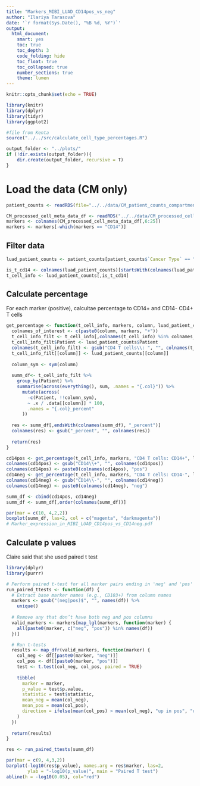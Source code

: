 ```yaml
---
title: "Markers_MIBI_LUAD_CD14pos_vs_neg"
author: "Ilariya Tarasova"
date: '`r format(Sys.Date(), "%B %d, %Y")`'
output:
  html_document:
    smart: yes
    toc: true
    toc_depth: 3
    code_folding: hide
    toc_float: true
    toc_collapsed: true
    number_sections: true
    theme: lumen
---
```


```r
knitr::opts_chunk$set(echo = TRUE)
```

```r
library(knitr)
library(dplyr)
library(tidyr)
library(ggplot2)
```

```r
#file from Kenta
source("../../src/calculate_cell_type_percentages.R")
```

```r
output_folder <- "../plots/"
if (!dir.exists(output_folder)){
    dir.create(output_folder, recursive = T)
}
```

# Load the data (CM only)

```r
patient_counts <- readRDS(file="../../data/CM_patient_counts_compartment_3_all_FM_TRM_macro_CD14_TRM_df.rds")

CM_processed_cell_meta_data_df <- readRDS("../../data/CM_processed_cell_meta_data_df.rds")
markers <- colnames(CM_processed_cell_meta_data_df[,6:25])
markers <- markers[-which(markers == "CD14")]
```

## Filter data

```r
luad_patient_counts <- patient_counts[patient_counts$`Cancer Type` == "LUAD",]

is_t_cd14 <- colnames(luad_patient_counts)[startsWith(colnames(luad_patient_counts),"CD4 T cells: CD14")] 
t_cell_info <- luad_patient_counts[,is_t_cd14]
```

## Calculate percentage

For each marker (positive), calcultae percentage to CD14+ and CD14- CD4+ T cells

```r
get_percentage <- function(t_cell_info, markers, column, luad_patient_counts){
  colnames_of_interest <- c(paste0(column, markers, "+"))
  t_cell_info_filt <- t_cell_info[,colnames(t_cell_info) %in% colnames_of_interest]
  t_cell_info_filt$Patient <- luad_patient_counts$Patient
  colnames(t_cell_info_filt) <- gsub("CD4 T cells\\: ", "", colnames(t_cell_info_filt))
  t_cell_info_filt[[column]] <- luad_patient_counts[[column]]
  
  column_sym <- sym(column)
  
  summ_df<- t_cell_info_filt %>%
    group_by(Patient) %>%
    summarise(across(everything(), sum, .names = "{.col}")) %>%
      mutate(across(
        -c(Patient, !!column_sym),
        ~ .x / .data[[column]] * 100,
        .names = "{.col}_percent"
      ))
 
  res <- summ_df[,endsWith(colnames(summ_df), "_percent")]
  colnames(res) <- gsub("_percent", "", colnames(res))
  
  return(res)
}
```

```r
cd14pos <- get_percentage(t_cell_info, markers, "CD4 T cells: CD14+", luad_patient_counts)
colnames(cd14pos) <- gsub("CD14\\+", "", colnames(cd14pos))
colnames(cd14pos) <- paste0(colnames(cd14pos), "pos")
cd14neg <- get_percentage(t_cell_info, markers, "CD4 T cells: CD14-", luad_patient_counts)
colnames(cd14neg) <- gsub("CD14\\-", "", colnames(cd14neg))
colnames(cd14neg) <- paste0(colnames(cd14neg), "neg")

summ_df <- cbind(cd14pos, cd14neg)
summ_df <- summ_df[,order(colnames(summ_df))]

par(mar = c(10, 4,2,2))
boxplot(summ_df, las=2, col = c("magenta", "darkmagenta"))
# Marker_expression_in_MIBI_LUAD_CD14pos_vs_CD14neg.pdf
```

## Calculate p values

Claire said that she used paired t test

```r
library(dplyr)
library(purrr)

# Perform paired t-test for all marker pairs ending in 'neg' and 'pos'
run_paired_ttests <- function(df) {
  # Extract base marker names (e.g., CD103+) from column names
  markers <- gsub("(neg|pos)$", "", names(df)) %>%
    unique()
  
  # Remove any that don’t have both neg and pos columns
  valid_markers <- markers[map_lgl(markers, function(marker) {
    all(paste0(marker, c("neg", "pos")) %in% names(df))
  })]

  # Run t-tests
  results <- map_dfr(valid_markers, function(marker) {
    col_neg <- df[[paste0(marker, "neg")]]
    col_pos <- df[[paste0(marker, "pos")]]
    test <- t.test(col_neg, col_pos, paired = TRUE)
    
    tibble(
      marker = marker,
      p_value = test$p.value,
      statistic = test$statistic,
      mean_neg = mean(col_neg),
      mean_pos = mean(col_pos),
      direction = ifelse(mean(col_pos) > mean(col_neg), "up in pos", "up in neg")
    )
  })
  
  return(results)
}

```


```r
res <- run_paired_ttests(summ_df)

par(mar = c(9, 4,3,2))
barplot(-log10(res$p_value), names.arg = res$marker, las=2, 
        ylab = "-log10(p_value)", main = "Paired T test")
abline(h = -log10(0.05), col="red")
```

